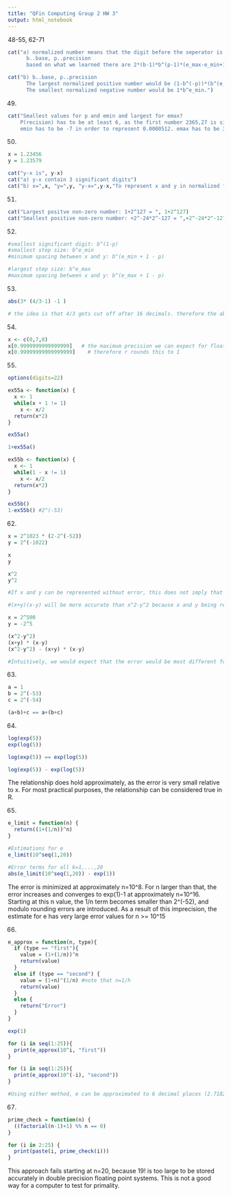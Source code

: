 ```yaml
---
title: "QFin Computing Group 2 HW 3"
output: html_notebook
---
```


48-55, 62-71
```r
cat("a) normalized number means that the digit before the seperator is not 0
      b..base, p..precision
      based on what we learned there are 2*(b-1)*b^(p-1)*(e_max-e_min+1)+1 different non-zero normalized numbers.")

cat("b) b..base, p..precision
      The largest normalized positive number would be (1-b^(-p))*(b^(e_max+1))
      The smallest normalized negative number would be 1*b^e_min.")
```

49.
```r
cat("Smallest values for p and emin and largest for emax?
    P(recision) has to be at least 6, as the first number 2365,27 is six digits long.
    emin has to be -7 in order to represent 0.0000512. emax has to be 3 in order to represent 2365")
```

50.
```r
x = 1.23456
y = 1.23579

cat("y-x is", y-x)
cat("a) y-x contain 3 significant digits")
cat("b) x=",x, "y=",y, "y-x=",y-x,"To represent x and y in normalized form we need emax to be at least 0. For y-x we need emin to be at least -3. Therefore the minimum exponent range we need is 3.")
```

51.
```r
cat("Largest positve non-zero number: 1+2^127 = ", 1+2^127)
cat("Smallest positive non-zero number: +2^-24*2^-127 = ",+2^-24*2^-127)
```

52.
```r
#smallest significant digit: b^(1-p) 
#smallest step size: b^e_min  
#minimum spacing between x and y: b^(e_min + 1 - p)

#largest step size: b^e_max 
#maximum spacing between x and y: b^(e_max + 1 - p)
```


53. 
```r
abs(3* (4/3-1) -1 )

# the idea is that 4/3 gets cut off after 16 decimals. therefore the absolute value results in not being 0, but the smallest possible number. this works in IEEE 754 double precision 
```

54.
```r
x <- c(0,7,8)
x[0.9999999999999999]   # the maximum precision we can expect for floating point computations is 16 decimal digits after the comma. 
x[0.99999999999999999]    # therefore r rounds this to 1
```

55.
```r
options(digits=22)

ex55a <- function(x) {
  x <- 1
  while(x + 1 != 1)
    x <- x/2
  return(x*2)
}

ex55a()

1+ex55a()

ex55b <- function(x) {
  x <- 1
  while(1 - x != 1)
    x <- x/2
  return(x*2)
}

ex55b()
1-ex55b() #2^(-53)

```


62.
```r
x = 2^1023 * (2-2^(-52))
y = 2^(-1022)

x
y

x^2
y^2

#If x and y can be represented without error, this does not imply that x^2 and y^2 also can be represented without error.

#(x+y)(x-y) will be more accurate than x^2-y^2 because x and y being representable implies that (x+y) and (x-y) can also be represented, while this is not the case for x^2 and y^2, per above. 

x = 2^500
y = -2^5

(x^2-y^2)
(x+y) * (x-y)
(x^2-y^2) - (x+y) * (x-y)

#Intuitively, we would expect that the error would be most different for x and y values that are very far apart, though can't find an example to show this.
```


63.
```r
a = 1
b = 2^(-53)
c = 2^(-54)

(a+b)+c == a+(b+c)
```

64.
```r
log(exp(5)) 
exp(log(5))

log(exp(5)) == exp(log(5)) 

log(exp(5)) - exp(log(5))
```
The relationship does hold approximately, as the error is very small relative to x. For most practical purposes, the relationship can be considered true in R.


65.
```r
e_limit = function(n) {
  return((1+(1/n))^n)
}

#Estimations for e
e_limit(10^seq(1,20))

#Error terms for all k=1,...,20
abs(e_limit(10^seq(1,20)) - exp(1))
```
The error is minimized at approximately n=10^8. For n larger than that, the error increases and converges to exp(1)-1 at approximately n=10^16. Starting at this n value, the 1/n term becomes smaller than 2^(-52), and modulo rounding errors are introduced. As a result of this imprecision, the estimate for e has very large error values for n >= 10^15 


66.
```r
e_approx = function(n, type){
  if (type == "first"){
    value = (1+(1/n))^n
    return(value)
  }
  else if (type == "second") {
    value = (1+n)^(1/n) #note that n=1/h
    return(value)
  }
  else {
    return("Error")
  }
}

exp(1)

for (i in seq(1:25)){
  print(e_approx(10^i, "first"))
}

for (i in seq(1:25)){
  print(e_approx(10^(-i), "second"))
}

#Using either method, e can be approximated to 6 decimal places (2.718282).
```

67.
```r
prime_check = function(n) {
  ((factorial(n-1)+1) %% n == 0)
}

for (i in 2:25) {
  print(paste(i, prime_check(i)))
}
```
This approach fails starting at n=20, because 19! is too large to be stored accurately in double precision floating point systems. This is not a good way for a computer to test for primality. 

